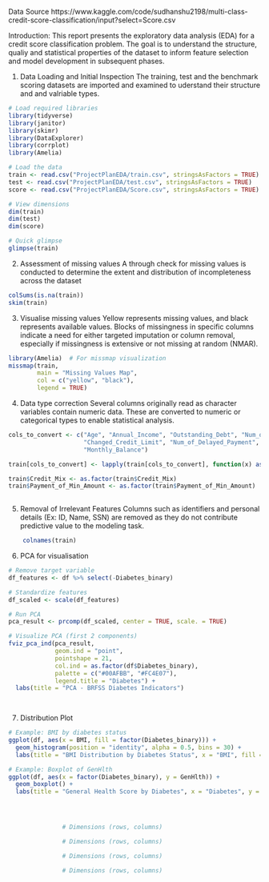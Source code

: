 Data Source
https://www.kaggle.com/code/sudhanshu2198/multi-class-credit-score-classification/input?select=Score.csv

Introduction:
This report presents the exploratory data analysis (EDA) for a credit score classification problem. The goal is to understand the structure, qualiy and statistical properties of the dataset to inform feature selection and model development in subsequent phases.

1. Data Loading and Initial Inspection
The training, test and the benchmark scoring datasets are imported and examined to uderstand their structure and and valriable types.

```r
# Load required libraries
library(tidyverse)
library(janitor)
library(skimr)
library(DataExplorer)
library(corrplot)
library(Amelia)

# Load the data
train <- read.csv("ProjectPlanEDA/train.csv", stringsAsFactors = TRUE)
test <- read.csv("ProjectPlanEDA/test.csv", stringsAsFactors = TRUE)
score <- read.csv("ProjectPlanEDA/Score.csv", stringsAsFactors = TRUE)

# View dimensions
dim(train)
dim(test)
dim(score)

# Quick glimpse
glimpse(train)
```

2. Assessment of missing values
A through check for missing values is conducted to determine the extent and distribution of incompleteness across the dataset
```r
colSums(is.na(train))
skim(train)
```

3. Visualise missing values
Yellow represents missing values, and black represents available values. Blocks of missingness in specific columns indicate a need for either targeted imputation or column removal, especially if missingness is extensive or not missing at random (NMAR).
```r
library(Amelia)  # For missmap visualization
missmap(train, 
        main = "Missing Values Map", 
        col = c("yellow", "black"), 
        legend = TRUE)      
```

4. Data type correction
Several columns originally read as character variables contain numeric data. These are converted to numeric or categorical types to enable statistical analysis.
```r
cols_to_convert <- c("Age", "Annual_Income", "Outstanding_Debt", "Num_of_Loan", 
                     "Changed_Credit_Limit", "Num_of_Delayed_Payment", "Amount_invested_monthly", 
                     "Monthly_Balance")

train[cols_to_convert] <- lapply(train[cols_to_convert], function(x) as.numeric(as.character(x)))

train$Credit_Mix <- as.factor(train$Credit_Mix)
train$Payment_of_Min_Amount <- as.factor(train$Payment_of_Min_Amount)
    
```

5. Removal of Irrelevant Features
Columns such as identifiers and personal details (Ex: ID, Name, SSN) are removed as they do not contribute predictive value to the modeling task.
```r
    colnames(train)

```

6. PCA for visualisation
```r
# Remove target variable
df_features <- df %>% select(-Diabetes_binary)

# Standardize features
df_scaled <- scale(df_features)

# Run PCA
pca_result <- prcomp(df_scaled, center = TRUE, scale. = TRUE)

# Visualize PCA (first 2 components)
fviz_pca_ind(pca_result,
             geom.ind = "point",
             pointshape = 21,
             col.ind = as.factor(df$Diabetes_binary),
             palette = c("#00AFBB", "#FC4E07"),
             legend.title = "Diabetes") +
  labs(title = "PCA - BRFSS Diabetes Indicators")

              
```

7. Distribution Plot
```r
# Example: BMI by diabetes status
ggplot(df, aes(x = BMI, fill = factor(Diabetes_binary))) +
  geom_histogram(position = "identity", alpha = 0.5, bins = 30) +
  labs(title = "BMI Distribution by Diabetes Status", x = "BMI", fill = "Diabetes")

# Example: Boxplot of GenHlth
ggplot(df, aes(x = factor(Diabetes_binary), y = GenHlth)) +
  geom_boxplot() +
  labs(title = "General Health Score by Diabetes", x = "Diabetes", y = "GenHlth")            
```

```r
               
```

```r
              
```

```r
               
```
```r
               # Dimensions (rows, columns)
```

```r
               # Dimensions (rows, columns)
```

```r
               # Dimensions (rows, columns)
```

```r
               # Dimensions (rows, columns)
```